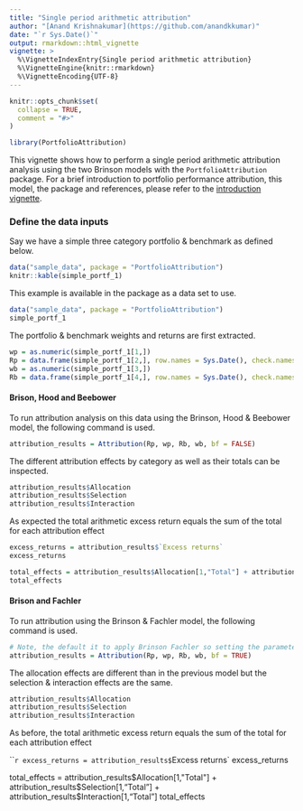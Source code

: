 ```yaml
---
title: "Single period arithmetic attribution"
author: "[Anand Krishnakumar](https://github.com/anandkkumar)"
date: "`r Sys.Date()`"
output: rmarkdown::html_vignette
vignette: >
  %\VignetteIndexEntry{Single period arithmetic attribution}
  %\VignetteEngine{knitr::rmarkdown}
  %\VignetteEncoding{UTF-8}
---
```


```r
knitr::opts_chunk$set(
  collapse = TRUE,
  comment = "#>"
)

library(PortfolioAttribution)
```

This vignette shows how to perform a single period arithmetic attribution analysis using the two Brinson models with the `PortfolioAttribution` package. For a brief introduction to portfolio performance attribution, this model, the package and references, please refer to the [introduction vignette](introduction.html).



### Define the data inputs

Say we have a simple three category portfolio & benchmark as defined below.

```r
data("sample_data", package = "PortfolioAttribution")
knitr::kable(simple_portf_1)
```

This example is available in the package as a data set to use.
```r
data("sample_data", package = "PortfolioAttribution")
simple_portf_1
```

The portfolio & benchmark weights and returns are first extracted.

```r
wp = as.numeric(simple_portf_1[1,])
Rp = data.frame(simple_portf_1[2,], row.names = Sys.Date(), check.names = FALSE)
wb = as.numeric(simple_portf_1[3,])
Rb = data.frame(simple_portf_1[4,], row.names = Sys.Date(), check.names = FALSE)
```

#### Brison, Hood and Beebower

To run attribution analysis on this data using the Brinson, Hood & Beebower model, the following command is used.

```r
attribution_results = Attribution(Rp, wp, Rb, wb, bf = FALSE)
```

The different attribution effects by category as well as their totals can be inspected.

```r
attribution_results$Allocation
attribution_results$Selection
attribution_results$Interaction
```

As expected the total arithmetic excess return equals the sum of the total for each attribution effect

```r
excess_returns = attribution_results$`Excess returns`
excess_returns

total_effects = attribution_results$Allocation[1,"Total"] + attribution_results$Selection[1,"Total"] + attribution_results$Interaction[1,"Total"]
total_effects
```


#### Brison and Fachler

To run attribution using the Brinson & Fachler model, the following command is used.

```r
# Note, the default it to apply Brinson Fachler so setting the parameter 'bf' to TRUE is optional.
attribution_results = Attribution(Rp, wp, Rb, wb, bf = TRUE)
```

The allocation effects are different than in the previous model but the selection & interaction effects are the same.

```r
attribution_results$Allocation
attribution_results$Selection
attribution_results$Interaction
```

As before, the total arithmetic excess return equals the sum of the total for each attribution effect

```r
excess_returns = attribution_results$`Excess returns`
excess_returns

total_effects = attribution_results$Allocation[1,"Total"] + attribution_results$Selection[1,"Total"] + attribution_results$Interaction[1,"Total"]
total_effects
